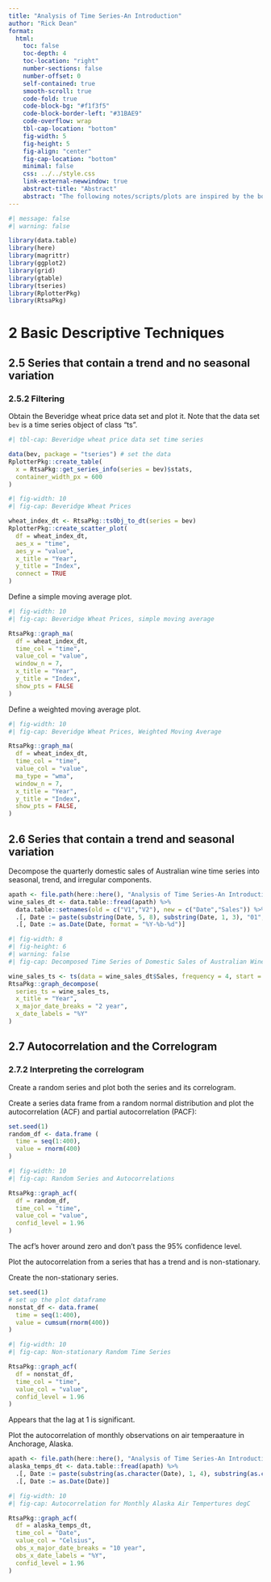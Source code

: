 ```yaml
---
title: "Analysis of Time Series-An Introduction"
author: "Rick Dean"
format:
  html:
    toc: false
    toc-depth: 4
    toc-location: "right"
    number-sections: false
    number-offset: 0
    self-contained: true
    smooth-scroll: true
    code-fold: true
    code-block-bg: "#f1f3f5"
    code-block-border-left: "#31BAE9"
    code-overflow: wrap
    tbl-cap-location: "bottom"
    fig-width: 5
    fig-height: 5
    fig-align: "center"
    fig-cap-location: "bottom"
    minimal: false
    css: ../../style.css
    link-external-newwindow: true
    abstract-title: "Abstract"
    abstract: "The following notes/scripts/plots are inspired by the book [The Analysis of Time Series: An Introduction](http://www.ams.sunysb.edu/~xing/tsRbook/index.html) by Chris Chatfield and Haipeng Xing"  
---
```


```r
#| message: false
#| warning: false

library(data.table)
library(here)
library(magrittr)
library(ggplot2)
library(grid)
library(gtable)
library(tseries)
library(RplotterPkg)
library(RtsaPkg)
```


# 2 Basic Descriptive Techniques

## 2.5 Series that contain a trend and no seasonal variation

### 2.5.2 Filtering
:::topic
Obtain the Beveridge wheat price data set and plot it. Note that the data set `bev` is a time series object of class "ts".
:::

```r
#| tbl-cap: Beveridge wheat price data set time series

data(bev, package = "tseries") # set the data
RplotterPkg::create_table(
  x = RtsaPkg::get_series_info(series = bev)$stats,
  container_width_px = 600
)
```

```r
#| fig-width: 10
#| fig-cap: Beveridge Wheat Prices

wheat_index_dt <- RtsaPkg::tsObj_to_dt(series = bev)
RplotterPkg::create_scatter_plot(
  df = wheat_index_dt,
  aes_x = "time",
  aes_y = "value",
  x_title = "Year",
  y_title = "Index",
  connect = TRUE
)
```

:::topic
Define a simple moving average plot.
:::

```r
#| fig-width: 10
#| fig-cap: Beveridge Wheat Prices, simple moving average 

RtsaPkg::graph_ma(
  df = wheat_index_dt, 
  time_col = "time",
  value_col = "value", 
  window_n = 7,
  x_title = "Year",
  y_title = "Index",
  show_pts = FALSE
)
```

:::topic
Define a weighted moving average plot.
:::

```r
#| fig-width: 10 
#| fig-cap: Beveridge Wheat Prices, Weighted Moving Average

RtsaPkg::graph_ma(
  df = wheat_index_dt, 
  time_col = "time",
  value_col = "value",
  ma_type = "wma",
  window_n = 7,
  x_title = "Year",
  y_title = "Index",
  show_pts = FALSE,
)
```

## 2.6 Series that contain a trend and seasonal variation

:::topic
Decompose the quarterly domestic sales of Australian wine time series into seasonal, trend, and irregular components.
:::

```r
apath <- file.path(here::here(), "Analysis of Time Series-An Introduction", "data", "aus_wine_sales.csv")
wine_sales_dt <- data.table::fread(apath) %>% 
  data.table::setnames(old = c("V1","V2"), new = c("Date","Sales")) %>% 
  .[, Date := paste(substring(Date, 5, 8), substring(Date, 1, 3), "01", sep = "-")] %>% 
  .[, Date := as.Date(Date, format = "%Y-%b-%d")]
```

```r
#| fig-width: 8
#| fig-height: 6
#| warning: false
#| fig-cap: Decomposed Time Series of Domestic Sales of Australian Wine, June 1985 to June 2014 by quarter

wine_sales_ts <- ts(data = wine_sales_dt$Sales, frequency = 4, start = c(1985, 2))
RtsaPkg::graph_decompose(
  series_ts = wine_sales_ts,
  x_title = "Year",
  x_major_date_breaks = "2 year",
  x_date_labels = "%Y"
)
```

## 2.7 Autocorrelation and the Correlogram
### 2.7.2 Interpreting the correlogram

:::topic
Create a random series and plot both the series and its correlogram.
:::  

Create a series data frame from a random normal distribution and plot the autocorrelation (ACF) and partial autocorrelation (PACF):
```r
set.seed(1)
random_df <- data.frame (
  time = seq(1:400),
  value = rnorm(400)
)
```

```r
#| fig-width: 10 
#| fig-cap: Random Series and Autocorrelations

RtsaPkg::graph_acf(
  df = random_df,
  time_col = "time",
  value_col = "value",
  confid_level = 1.96
)
```

The acf's hover around zero and don't pass the 95% confidence level.

:::topic
Plot the autocorrelation from a series that has a trend and is non-stationary.
:::

Create the non-stationary series.
```r
set.seed(1)
# set up the plot dataframe
nonstat_df <- data.frame(
  time = seq(1:400),
  value = cumsum(rnorm(400))
)
```

```r
#| fig-width: 10 
#| fig-cap: Non-stationary Random Time Series

RtsaPkg::graph_acf(
  df = nonstat_df,
  time_col = "time",
  value_col = "value",
  confid_level = 1.96
)
```

Appears that the lag at 1 is significant.

:::topic
Plot the autocorrelation of monthly observations on air temperaature in Anchorage, Alaska.
:::

```r
apath <- file.path(here::here(), "Analysis of Time Series-An Introduction", "data", "alaska_temp_1951-2016.csv")
alaska_temps_dt <- data.table::fread(apath) %>% 
  .[, Date := paste(substring(as.character(Date), 1, 4), substring(as.character(Date), 5, 6), "01", sep = "-")] %>% 
  .[, Date := as.Date(Date)]
```

```r
#| fig-width: 10
#| fig-cap: Autocorrelation for Monthly Alaska Air Tempertures degC

RtsaPkg::graph_acf(
  df = alaska_temps_dt,
  time_col = "Date",
  value_col = "Celsius",
  obs_x_major_date_breaks = "10 year",
  obs_x_date_labels = "%Y",
  confid_level = 1.96
)
```
